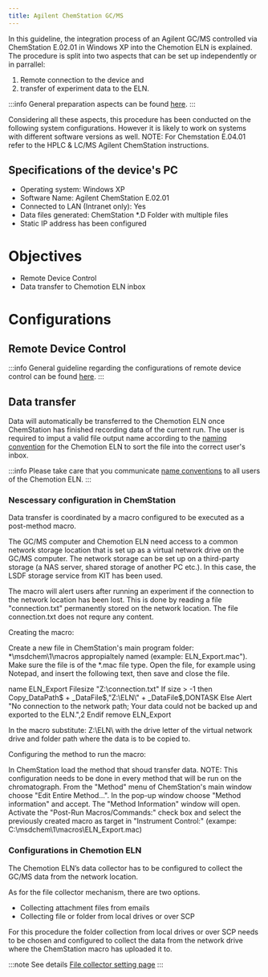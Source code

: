 ```yaml
---
title: Agilent ChemStation GC/MS
---
```


In this guideline, the integration process of an Agilent GC/MS controlled via ChemStation E.02.01 in Windows XP into the Chemotion ELN is explained.
The procedure is split into two aspects that can be set up independently or in parrallel:
1. Remote connection to the device and
2. transfer of experiment data to the ELN.

:::info
General preparation aspects can be found [here](../devices#general-preparation-aspects).
:::

Considering all these aspects, this procedure has been conducted on the following system configurations.
However it is likely to work on systems with different software versions as well.
NOTE: For Chemstation E.04.01 refer to the HPLC & LC/MS Agilent ChemStation instructions.

## Specifications of the device's PC

- Operating system: Windows XP
- Software Name: Agilent ChemStation E.02.01
- Connected to LAN (Intranet only): Yes
- Data files generated: ChemStation *.D Folder with multiple files
- Static IP address has been configured

# Objectives

- Remote Device Control
- Data transfer to Chemotion ELN inbox


# Configurations

## Remote Device Control

:::info
General guideline regarding the configurations of remote device control can be found [here](configurations/remote_control).
:::

## Data transfer

Data will automatically be transferred to the Chemotion ELN once ChemStation has finished recording data of the current run.
The user is required to imput a valid file output name according to the [naming convention](../devices#name-conventions) for the Chemotion ELN to sort the file into the correct user's inbox.

:::info
Please take care that you communicate [name conventions](../devices#name-conventions) to all users of the Chemotion ELN.
:::

### Nescessary configuration in ChemStation

Data transfer is coordinated by a macro configured to be executed as a post-method macro.

The GC/MS computer and Chemotion ELN need access to a common network storage location that is set up as a virtual network drive on the GC/MS computer.
The network storage can be set up on a third-party storage (a NAS server, shared storage of another PC etc.).
In this case, the LSDF storage service from KIT has been used.

The macro will alert users after running an experiment if the connection to the network location has been lost.
This is done by reading a file "connection.txt" permanently stored on the network location. The file connection.txt does not requre any content.

Creating the macro:

Create a new file in ChemStation's main program folder: *\msdchem\1\macros appropialtely named (example: ELN_Export.mac").
Make sure the file is of the *.mac file type. Open the file, for example using Notepad, and insert the following text, then save and close the file.

name ELN_Export
    Filesize "Z:\connection.txt"
    If size > -1 then
        Copy_DataPath$ + _DataFile$,"Z:\ELN\" + _DataFile$,DONTASK
    Else
        Alert "No connection to the network path; Your data could not be backed up and exported to the ELN.",2
    Endif
remove ELN_Export

In the macro substitute:
Z:\ELN\ with the drive letter of the virtual network drive and folder path where the data is to be copied to.

Configuring the method to run the macro:

In ChemStation load the method that shoud transfer data.
NOTE: This configuration needs to be done in every method that will be run on the chromatograph.
From the "Method" menu of ChemStation's main window choose "Edit Entire Method...".
In the pop-up window choose "Method information" and accept. The "Method Information" window will open.
Activate the "Post-Run Macros/Commands:" check box and select the previously created macro as target in "Instrument Control:" (exampe: C:\msdchem\1\macros\ELN_Export.mac)


### Configurations in Chemotion ELN

The Chemotion ELN’s data collector has to be configured to collect the GC/MS data from the network location.

As for the file collector mechanism, there are two options.

- Collecting attachment files from emails
- Collecting file or folder from local drives or over SCP

For this procedure the folder collection from local drives or over SCP needs to be chosen and configured to collect the data from the network drive where the ChemStation macro has uploaded it to.

:::note See details
[File collector setting page](../install_configure/configuration#file-collection)
:::
